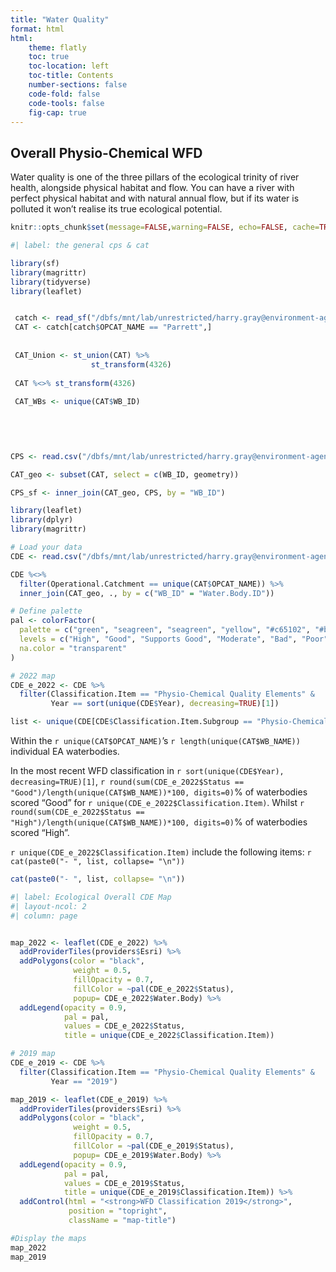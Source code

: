 ```yaml
---
title: "Water Quality"
format: html
html:
    theme: flatly
    toc: true
    toc-location: left
    toc-title: Contents
    number-sections: false
    code-fold: false
    code-tools: false
    fig-cap: true
---
```


## Overall Physio-Chemical WFD 

Water quality is one of the three pillars of the ecological trinity of river health, alongside physical habitat and flow. You can have a river with perfect physical habitat and with natural annual flow, but if its water is polluted it won't realise its true ecological potential.
  
```r
knitr::opts_chunk$set(message=FALSE,warning=FALSE, echo=FALSE, cache=TRUE)
```


```r
#| label: the general cps & cat

library(sf)
library(magrittr)
library(tidyverse)
library(leaflet)


 catch <- read_sf("/dbfs/mnt/lab/unrestricted/harry.gray@environment-agency.gov.uk/Interim_WFD_2022.shp")# Catchment shapefiles
 CAT <- catch[catch$OPCAT_NAME == "Parrett",]
 
 
 CAT_Union <- st_union(CAT) %>% 
                  st_transform(4326)
 
 CAT %<>% st_transform(4326)
  
 CAT_WBs <- unique(CAT$WB_ID)
 

 
 

CPS <- read.csv("/dbfs/mnt/lab/unrestricted/harry.gray@environment-agency.gov.uk/CEP/CPS_Exports/WSX_rnags_01082024.csv")

CAT_geo <- subset(CAT, select = c(WB_ID, geometry))

CPS_sf <- inner_join(CAT_geo, CPS, by = "WB_ID")


```


```r


library(leaflet)
library(dplyr)
library(magrittr)

# Load your data
CDE <- read.csv("/dbfs/mnt/lab/unrestricted/harry.gray@environment-agency.gov.uk/CEP/WFD_Wessex_2024.csv")

CDE %<>% 
  filter(Operational.Catchment == unique(CAT$OPCAT_NAME)) %>% 
  inner_join(CAT_geo, ., by = c("WB_ID" = "Water.Body.ID"))

# Define palette
pal <- colorFactor(
  palette = c("green", "seagreen", "seagreen", "yellow", "#c65102", "#b71105", "red"),
  levels = c("High", "Good", "Supports Good", "Moderate", "Bad", "Poor", "Fail"),
  na.color = "transparent"
)

# 2022 map
CDE_e_2022 <- CDE %>% 
  filter(Classification.Item == "Physio-Chemical Quality Elements" & 
         Year == sort(unique(CDE$Year), decreasing=TRUE)[1])

list <- unique(CDE[CDE$Classification.Item.Subgroup == "Physio-Chemical Quality Elements Group",]$Classification.Item)

```


Within the `r unique(CAT$OPCAT_NAME)`'s `r length(unique(CAT$WB_NAME))` individual EA waterbodies.

In the most recent WFD classification in `r sort(unique(CDE$Year), decreasing=TRUE)[1]`,  `r round(sum(CDE_e_2022$Status == "Good")/length(unique(CAT$WB_NAME))*100, digits=0)`% of waterbodies scored "Good" for `r unique(CDE_e_2022$Classification.Item)`. Whilst `r round(sum(CDE_e_2022$Status == "High")/length(unique(CAT$WB_NAME))*100, digits=0)`% of waterbodies scored "High". 

`r unique(CDE_e_2022$Classification.Item)` include the following items: `r cat(paste0("- ", list, collapse= "\n"))`

```r
cat(paste0("- ", list, collapse= "\n"))
```


```r
#| label: Ecological Overall CDE Map
#| layout-ncol: 2
#| column: page


map_2022 <- leaflet(CDE_e_2022) %>% 
  addProviderTiles(providers$Esri) %>% 
  addPolygons(color = "black",
              weight = 0.5,
              fillOpacity = 0.7,
              fillColor = ~pal(CDE_e_2022$Status),
              popup= CDE_e_2022$Water.Body) %>% 
  addLegend(opacity = 0.9, 
            pal = pal,
            values = CDE_e_2022$Status,
            title = unique(CDE_e_2022$Classification.Item))

# 2019 map
CDE_e_2019 <- CDE %>% 
  filter(Classification.Item == "Physio-Chemical Quality Elements" & 
         Year == "2019")

map_2019 <- leaflet(CDE_e_2019) %>% 
  addProviderTiles(providers$Esri) %>% 
  addPolygons(color = "black",
              weight = 0.5,
              fillOpacity = 0.7,
              fillColor = ~pal(CDE_e_2019$Status),
              popup= CDE_e_2019$Water.Body) %>% 
  addLegend(opacity = 0.9, 
            pal = pal,
            values = CDE_e_2019$Status,
            title = unique(CDE_e_2019$Classification.Item)) %>% 
  addControl(html = "<strong>WFD Classification 2019</strong>", 
             position = "topright", 
             className = "map-title")

#Display the maps
map_2022
map_2019

```
